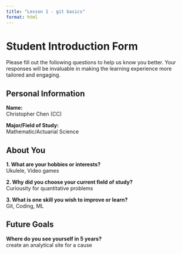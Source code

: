 ```yaml
---
title: "Lesson 1 - git basics"
format: html
---
```


# Student Introduction Form

Please fill out the following questions to help us know you better. Your responses will be invaluable in making the learning experience more tailored and engaging.

## Personal Information

**Name:**  
Christopher Chen (CC)

**Major/Field of Study:**  
Mathematic/Actuarial Science

## About You

**1. What are your hobbies or interests?**  
Ukulele, Video games

**2. Why did you choose your current field of study?**  
Curiousity for quantitative problems

**3. What is one skill you wish to improve or learn?**  
Git, Coding, ML 

## Future Goals

**Where do you see yourself in 5 years?**  
create an analytical site for a cause
